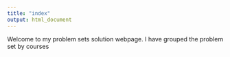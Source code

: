 ```yaml
---
title: "index"
output: html_document
---
```


Welcome to my problem sets solution webpage. I have grouped the problem set by courses